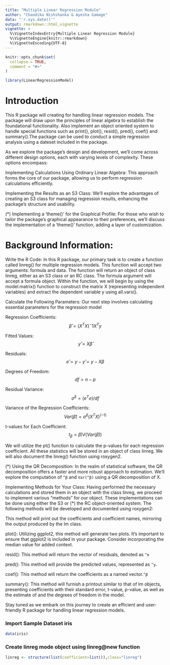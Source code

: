 ```yaml
---
title: "Multiple Linear Regression Module"
author: "Chandika Nishshanka & Ayesha Gamage"
data: "'r.sys.date()'"
output: rmarkdown::html_vignette
vignette: >
  %\VignetteIndexEntry{Multiple Linear Regression Module}
  %\VignetteEngine{knitr::rmarkdown}
  %\VignetteEncoding{UTF-8}
---
```


```r
knitr::opts_chunk$set(
  collapse = TRUE,
  comment = "#>"
)
```

```r
library(LinearRegressionModel)
```

# Introduction

This R package will creating for handling linear regression models. The package will draw upon the principles of linear algebra to establish the foundational functionality. Also implement an object oriented system to handle special functions such as print(), plot(), resid(), pred(), coef() and summary().The package can be used to conduct a simple regression analysis using a dateset included in the package.

As we explore the package's design and development, we'll come across different design options, each with varying levels of complexity. These options encompass:

Implementing Calculations Using Ordinary Linear Algebra: This approach forms the core of our package, allowing us to perform regression calculations efficiently.


Implementing the Results as an S3 Class: We'll explore the advantages of creating an S3 class for managing regression results, enhancing the package's structure and usability.


(*) Implementing a 'theme()' for the Graphical Profile: For those who wish to tailor the package's graphical appearance to their preferences, we'll discuss the implementation of a 'theme()' function, adding a layer of customization.

# Background Information:

Write the R Code: In this R package, our primary task is to create a function called linreg() for multiple regression models. This function will accept two arguments: formula and data. The function will return an object of class linreg, either as an S3 class or an RC class. The formula argument will accept a formula object. Within the function, we will begin by using the model.matrix() function to construct the matrix X (representing independent variables) and extract the dependent variable y using all.vars().

Calculate the Following Parameters: Our next step involves calculating essential parameters for the regression model

Regression Coefficients:$$β ̂=(X^T X)^-1 X^T y \tag{1}$$  

Fitted Values: $$y ̂=Xβ ̂ \tag{2}$$                     

Residuals:  $$e ̂=y-y ̂=y-Xβ \tag{3}$$                       

Degrees of Freedom:   $$df=n-p \tag{4}$$                    

Residual Variance:  $$σ ̂^2=(e^T e)/df \tag{5}$$                   

Variance of the Regression Coefficients:  $$Var(β ̂ )=σ ̂^2 (X^T X)^(-1) \tag{6}$$    

t-values for Each Coefficient:		$$t_β=β ̂/√(Var(β ̂ ) ) \tag{7}$$		 

We will utilize the pt() function to calculate the p-values for each regression coefficient. All these statistics will be stored in an object of class linreg. We will also document the linreg() function using roxygen2.

(*) Using the QR Decomposition: In the realm of statistical software, the QR decomposition offers a faster and more robust approach to estimation. We'll explore the computation of `^β` and `Var(^β)`   using a QR decomposition of X.

Implementing Methods for Your Class: Having performed the necessary calculations and stored them in an object with the class linreg, we proceed to implement various "methods" for our object. These implementations can be done using either the S3 or (*) the RC object-oriented system. The following methods will be developed and documented using roxygen2:

This method will print out the coefficients and coefficient names, mirroring the output produced by the lm class.


plot(): Utilizing ggplot2, this method will generate two plots. It's important to ensure that ggplot2 is included in your package. Consider incorporating the median value for added context.

resid(): This method will return the vector of residuals, denoted as `^e`

pred(): This method will provide the predicted values, represented as `^y`.

coef(): This method will return the coefficients as a named vector.`^β`

summary(): This method will furnish a printout similar to that of lm objects, presenting coefficients with their standard error, t-value, p-value, as well as the estimate of  and the degrees of freedom in the model.

Stay tuned as we embark on this journey to create an efficient and user-friendly R package for handling linear regression models.


### Import Sample Dataset iris
```r
data(iris)
```

### Create linreg mode object using linreg@new function
```r
linreg <- structure(list(coefficient=list()),class="linreg")
```


